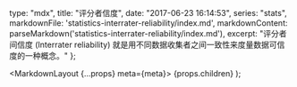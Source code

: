 
  type: "mdx",
  title: "评分者信度",
  date: "2017-06-23 16:14:53",
  series: "stats",
  markdownFile: 'statistics-interrater-reliability/index.md',
  markdownContent: parseMarkdown('statistics-interrater-reliability/index.md'),
  excerpt: "评分者间信度 (Interrater reliability) 就是用不同数据收集者之间一致性来度量数据可信度的一种概念。"
};


  <MarkdownLayout {...props} meta={meta}>
    {props.children}
  </MarkdownLayout>
);


